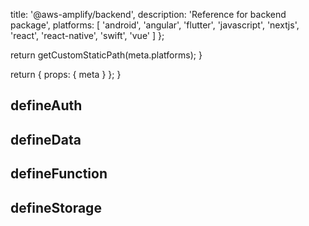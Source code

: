 
  title: '@aws-amplify/backend',
  description: 'Reference for backend package',
  platforms: [
    'android',
    'angular',
    'flutter',
    'javascript',
    'nextjs',
    'react',
    'react-native',
    'swift',
    'vue'
  ]
};

  return getCustomStaticPath(meta.platforms);
}

  return {
    props: {
      meta
    }
  };
}

## defineAuth

## defineData

## defineFunction

## defineStorage
